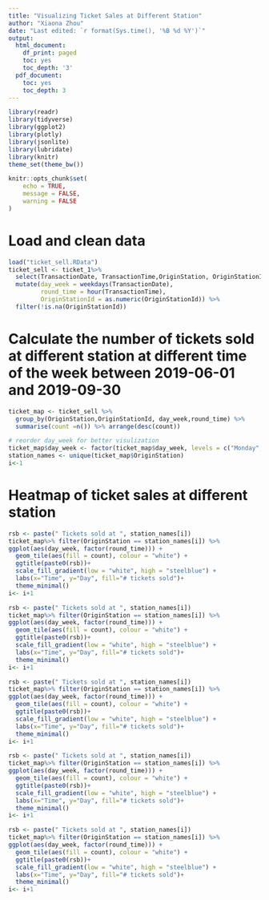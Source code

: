```yaml
---
title: "Visualizing Ticket Sales at Different Station"
author: "Xiaona Zhou"
date: "Last edited: `r format(Sys.time(), '%B %d %Y')`"
output:
  html_document:
    df_print: paged
    toc: yes
    toc_depth: '3'
  pdf_document:
    toc: yes
    toc_depth: 3
---
```


```r
library(readr)
library(tidyverse)
library(ggplot2)
library(plotly)
library(jsonlite)
library(lubridate)
library(knitr)
theme_set(theme_bw())

knitr::opts_chunk$set(
	echo = TRUE,
	message = FALSE,
	warning = FALSE
)
```


# Load and clean data 
```r

load("ticket_sell.RData")
ticket_sell <- ticket_1%>% 
  select(TransactionDate, TransactionTime,OriginStation, OriginStationId, DestinationStation, DestinationStationId, LineId) %>% 
  mutate(day_week = weekdays(TransactionDate),
         round_time = hour(TransactionTime),
         OriginStationId = as.numeric(OriginStationId)) %>% 
  filter(!is.na(OriginStationId))

```


# Calculate the number of tickets sold at different station at different time of the week between 2019-06-01 and 2019-09-30
```r
ticket_map <- ticket_sell %>%
  group_by(OriginStation,OriginStationId, day_week,round_time) %>%
  summarise(count =n()) %>% arrange(desc(count))

# reorder day_week for better visulization 
ticket_map$day_week <- factor(ticket_map$day_week, levels = c("Monday", "Tuesday", "Wednesday", "Thursday", "Friday", "Saturday", "Sunday"))
station_names <- unique(ticket_map$OriginStation)
i<-1
```

# Heatmap of ticket sales at different station 

```r
rsb <- paste(" Tickets sold at ", station_names[i])
ticket_map%>% filter(OriginStation == station_names[i]) %>% 
ggplot(aes(day_week, factor(round_time))) +
  geom_tile(aes(fill = count), colour = "white") +
  ggtitle(paste0(rsb))+
  scale_fill_gradient(low = "white", high = "steelblue") +
  labs(x="Time", y="Day", fill="# tickets sold")+
  theme_minimal()
i<- i+1
```




```r
rsb <- paste(" Tickets sold at ", station_names[i])
ticket_map%>% filter(OriginStation == station_names[i]) %>% 
ggplot(aes(day_week, factor(round_time))) +
  geom_tile(aes(fill = count), colour = "white") +
  ggtitle(paste0(rsb))+
  scale_fill_gradient(low = "white", high = "steelblue") +
  labs(x="Time", y="Day", fill="# tickets sold")+
  theme_minimal()
i<- i+1
```




```r
rsb <- paste(" Tickets sold at ", station_names[i])
ticket_map%>% filter(OriginStation == station_names[i]) %>% 
ggplot(aes(day_week, factor(round_time))) +
  geom_tile(aes(fill = count), colour = "white") +
  ggtitle(paste0(rsb))+
  scale_fill_gradient(low = "white", high = "steelblue") +
  labs(x="Time", y="Day", fill="# tickets sold")+
  theme_minimal()
i<- i+1
```


```r
rsb <- paste(" Tickets sold at ", station_names[i])
ticket_map%>% filter(OriginStation == station_names[i]) %>% 
ggplot(aes(day_week, factor(round_time))) +
  geom_tile(aes(fill = count), colour = "white") +
  ggtitle(paste0(rsb))+
  scale_fill_gradient(low = "white", high = "steelblue") +
  labs(x="Time", y="Day", fill="# tickets sold")+
  theme_minimal()
i<- i+1
```



```r
rsb <- paste(" Tickets sold at ", station_names[i])
ticket_map%>% filter(OriginStation == station_names[i]) %>% 
ggplot(aes(day_week, factor(round_time))) +
  geom_tile(aes(fill = count), colour = "white") +
  ggtitle(paste0(rsb))+
  scale_fill_gradient(low = "white", high = "steelblue") +
  labs(x="Time", y="Day", fill="# tickets sold")+
  theme_minimal()
i<- i+1
```

